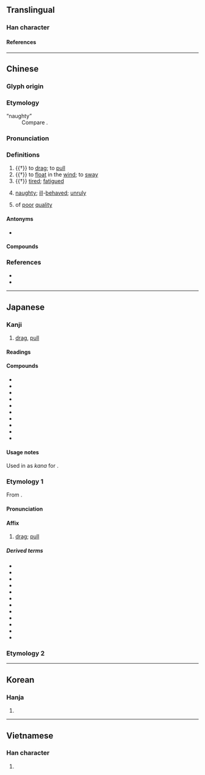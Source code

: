 {{also|曵}}
{{character info/new}}
==Translingual==

===Han character===
{{Han char|rn=73|rad=曰|as=02|sn=6|four=50006|canj=LWP}}

====References====
{{Han ref|kx=0502.040|dkj=14282|dj=0874.010|hdz=21486.050|uh=66F3}}

----

==Chinese==
{{zh-forms}}

===Glyph origin===
{{Han etym}}
===Etymology===
{{rfe|zh}}
; &ldquo;naughty&rdquo;
: Compare {{cog|za|yaez}}.

===Pronunciation===
{{zh-pron
|m=曳
|c=jai5,jai6
|mn=è
|mc=y
|oc=y
|ma=
|cat=v,c:a
}}

===Definitions===
{{zh-hanzi}}

# {{†}} to [[drag]]; to [[pull]]
# {{†}} to [[float]] in the [[wind]]; to [[sway]]
# {{†}} [[tired]]; [[fatigued]]
# {{lb|zh|Cantonese}} [[naughty]]; [[ill]]-[[behaved]]; [[unruly]]
# {{lb|zh|Cantonese}} of [[poor]] [[quality]]

====Antonyms====
* {{sense|naughty}} {{zh-l|乖|gwaai1}}

====Compounds====
{{zh-der|心旌搖曳|扯曳|拉曳|拖曳|拖曳傘|拖曳機|掣曳|搖曳|搖曳生姿|曳光彈|曳剌|曳尾塗中|曳尾泥塗|曳引機|曳引車|曳曳|曳步|曳白|曳落河|曳裾王門|曳踵|棄甲曳兵|臨風搖曳|衣不曳地|迎風搖曳|隨風搖曳}}

===References===
* {{R:twedu|A01832}}
* {{R:yue:Hanzi}}

----

==Japanese==

===Kanji===
{{ja-kanji|grade=|rs=曰02}}

# [[drag]], [[pull]]

====Readings====
{{rfv-pronunciation|ja}}
{{ja-readings
|goon=えい<えい<𛀁い
|kanon=えい<えい<𛀁い
|kun=ひき-, ひ-く
}}

====Compounds====
{{der-top|Compounds}}
* {{ja-r|曳舞|ひきまい}}
* {{ja-r|曳%家|ひき%や}}
* {{ja-r|曳き山|ひきやま}}
* {{ja-r|媾曳|あいびき}}
* {{ja-r|尾%曳|オ%ヒキ}}
* {{ja-r|車%曳|くるま%-びき}}
* {{ja-r|錏%曳|しころ%-びき}}
* {{ja-r|蓑曳|ミノヒキ}}
* {{ja-r|羽%曳%野|^は%びき%の}}
* {{ja-r|虫曳 虻|ムシヒキ アブ}}
{{der-bottom}}

====Usage notes====
Used in {{w|Old Japanese}} as {{m|ja|借音|tr=shakuon}} ''kana'' for {{IPAchar|⟨ye⟩}}<!--, possibly {{IPAfont|⟨ye<sub>2</sub>⟩}}-->.

===Etymology 1===
{{ja-kanjitab|えい|yomi=on}}
From {{der|ja|ltc|sort=えい|-}} {{ltc-l|曳}}.

====Pronunciation====
{{ja-pron|えい|y=on}}

====Affix====
{{ja-pos|affix|えい}}

# [[drag]]; [[pull]]

=====Derived terms=====
{{der-top}}
* {{ja-r|曳曳|えいえい}}
* {{ja-r|曳行|えいこう}}
* {{ja-r|曳航|えいこう}}
* {{ja-r|曳光弾|えいこうだん}}
* {{ja-r|曳索|えいさく}}
* {{ja-r|曳船|えいせん}}
* {{ja-r|曳白|えいはく}}
* {{ja-r|曳尾|えいび}}
* {{ja-r|曳裂|えいれつ}}
* {{ja-r|牽曳|けんえい}}
* {{ja-r|輓曳 競馬|ばんえい けいば}}
* {{ja-r|揺曳|ようえい}}
{{der-bottom}}

===Etymology 2===
{{ja-kanjitab|ひき|yomi=k}}
{{ja-see|ひき}}

----

==Korean==

===Hanja===
{{ko-hanja|예}}

# {{defn|lang=ko|sort=曰02}}

----

==Vietnamese==

===Han character===
{{vi-readings|rs=曰02|reading=dấy}}

# {{defn|lang=vi|sort=曰02}}